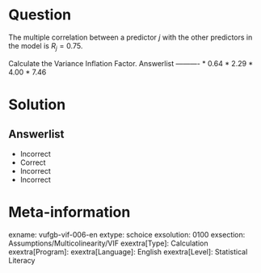 Question
========
  
The multiple correlation between a predictor *j* with the other predictors in the model is $R_{j} = 0.75$.

Calculate the Variance Inflation Factor. 
Answerlist
----------
* 0.64
* 2.29
* 4.00
* 7.46

Solution
========

Answerlist
----------
* Incorrect
* Correct
* Incorrect
* Incorrect

Meta-information
================
exname: vufgb-vif-006-en
extype: schoice
exsolution: 0100
exsection: Assumptions/Multicolinearity/VIF
exextra[Type]: Calculation
exextra[Program]: 
exextra[Language]: English
exextra[Level]: Statistical Literacy

